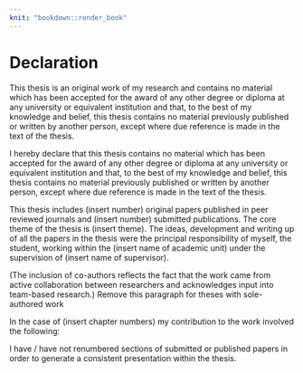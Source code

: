 ```yaml
---
knit: "bookdown::render_book"
---
```


# Declaration {-}

\emph{(Standard thesis)}

This thesis is an original work of my research and contains no material which has been accepted for the award of any other degree or diploma at any university or equivalent institution and that, to the best of my knowledge and belief, this thesis contains no material previously published or written by another person, except where due reference is made in the text of the thesis.

\emph{(Thesis including published works declaration)}

I hereby declare that this thesis contains no material which has been accepted for the award of any other degree or diploma at any university or equivalent institution and that, to the best of my knowledge and belief, this thesis contains no material previously published or written by another person, except where due reference is made in the text of the thesis. 

This thesis includes (insert number) original papers published in peer reviewed journals and (insert number) submitted publications. The core theme of the thesis is (insert theme). The ideas, development and writing up of all the papers in the thesis were the principal responsibility of myself, the student, working within the (insert name of academic unit) under the supervision of (insert name of supervisor).
	
(The inclusion of co-authors reflects the fact that the work came from active collaboration between researchers and acknowledges input into team-based research.) Remove this paragraph for theses with sole-authored work

In the case of (insert chapter numbers) my contribution to the work involved the following:

I have / have not renumbered sections of submitted or published papers in order to generate a consistent presentation within the thesis.

\begin{table}
\centering\footnotesize\tabcolsep=0.12cm
\begin{tabular}{|p{1.2cm}|p{2cm}|p{1.8cm}|p{3.4cm}|p{3.5cm}|p{1.5cm}|}
\hline
\RaggedRight\textbf{Thesis chapter}  & 
\RaggedRight\textbf{Publication title}  & 
\RaggedRight\textbf{Status (published, in press, accepted or returned for revision)}  &  
\RaggedRight\textbf{Nature and \% of student contribution} & 
\RaggedRight\textbf{Co-author name(s), nature and \% of co-author’s contribution} &  \RaggedRight\textbf{Co-author(s), Monash student Y/N} \\ 
\hline
2 & xx & xx  & xx & xx & \multicolumn{1}{c|}{N}   \\
\hline
3 & xx & xx  & xx & xx  & \multicolumn{1}{c|}{N}   \\
\hline
4 & xx & xx  & xx & xx & \multicolumn{1}{c|}{N}    \\
\hline
5 & xx & xx  & xx & xx & \multicolumn{1}{c|}{N}   \\
\hline
\end{tabular}
\end{table}

\textbf{Student name:} \authorname

\textbf{Student signature:}

\textbf{Date:}
